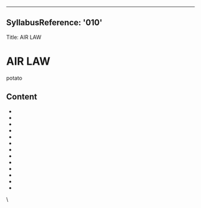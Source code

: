 
---

## SyllabusReference: '010'
Title: AIR LAW

# AIR LAW

potato

## Content

* <Link href="010.01" />
* <Link href="010.02" />
* <Link href="010.03" />
* <Link href="010.04" />
* <Link href="010.05" />
* <Link href="010.06" />
* <Link href="010.07" />
* <Link href="010.08" />
* <Link href="010.09" />
* <Link href="010.10" />
* <Link href="010.11" />
* <Link href="010.12" />
* <Link href="010.13" />

\
